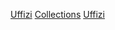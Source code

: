 {{Commons cat|Uffizi Gallery}}

{{DEFAULTSORT:Uffizi, collections}}
[[Category:意大利各博物館藏品|Uffizi]]
[[Category:烏菲茲|Collections]]
[[Category:按收藏處分類的畫作|Uffizi]]